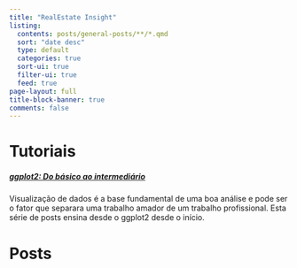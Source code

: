 ```yaml
---
title: "RealEstate Insight"
listing:
  contents: posts/general-posts/**/*.qmd
  sort: "date desc"
  type: default
  categories: true
  sort-ui: true
  filter-ui: true
  feed: true
page-layout: full
title-block-banner: true
comments: false
---
```


# Tutoriais

##### [ggplot2: Do básico ao intermediário](ggplot2-tutorial.html)

Visualização de dados é a base fundamental de uma boa análise e pode ser o fator que separara uma trabalho amador de um trabalho profissional. Esta série de posts ensina desde o ggplot2 desde o início.

# Posts
